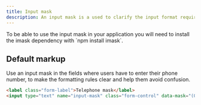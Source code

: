 ```yaml
---
title: Input mask
description: An input mask is a used to clarify the input format required in a given field and is helpful for users, removing confusion and reducing the number of validation errors.
---
```


<Callout>
  To be able to use the input mask in your application you will need to install the imask dependency with `npm install imask`.
</Callout>

## Default markup

Use an input mask in the fields where users have to enter their phone number, to make the formatting rules clear and help them avoid confusion.

```html example centered columns={1}
<label class="form-label">Telephone mask</label>
<input type="text" name="input-mask" class="form-control" data-mask="(00) 0000-0000" data-mask-visible="true" placeholder="(00) 0000-0000" autocomplete="off" />
```

